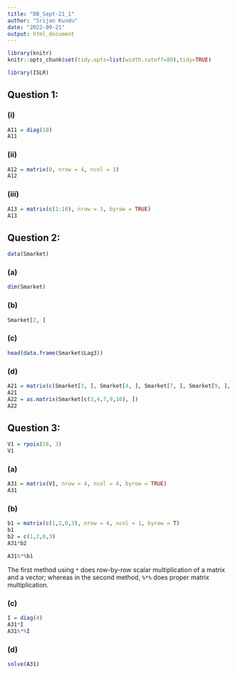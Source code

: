 ```yaml
---
title: "DB_Sept-21_1"
author: "Srijan Kundu"
date: "2022-09-21"
output: html_document
---
```


```r
library(knitr)
knitr::opts_chunk$set(tidy.opts=list(width.cutoff=80),tidy=TRUE)
```

```r
library(ISLR)
```



## Question 1:
### (i)
```r
A11 = diag(10)
A11
```
### (ii)
```r
A12 = matrix(0, nrow = 4, ncol = 3)
A12
```
### (iii)
```r
A13 = matrix(c(1:18), nrow = 3, byrow = TRUE)
A13
```
## Question 2:
```r
data(Smarket)
```
### (a)
```r
dim(Smarket)
```
### (b)
```r
Smarket[2, ]
```
### (c)
```r
head(data.frame(Smarket$Lag3))
```
### (d)
```r
A21 = matrix(c(Smarket[3, ], Smarket[4, ], Smarket[7, ], Smarket[9, ], Smarket[10, ]), nrow = 5, byrow = T)
A21
A22 = as.matrix(Smarket[c(3,4,7,9,10), ])
A22

```

## Question 3:

```r
V1 = rpois(16, 3)
V1
```
### (a)
```r
A31 = matrix(V1, nrow = 4, ncol = 4, byrow = TRUE)
A31
```
### (b)
```r
b1 = matrix(c(1,2,0,3), nrow = 4, ncol = 1, byrow = T)
b1
b2 = c(1,2,0,3)
A31*b2

A31%*%b1
```

The first method using `*` does row-by-row scalar multiplication of a matrix and a vector; whereas in the second method, `%*%` does proper matrix multiplication.

### (c)
```r
I = diag(4)
A31*I
A31%*%I
```


### (d)
```r
solve(A31)
```












